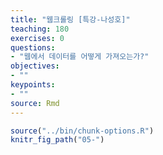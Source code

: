 ```yaml
---
title: "웹크롤링 [특강-나성호]"
teaching: 180
exercises: 0
questions:
- "웹에서 데이터를 어떻게 가져오는가?"
objectives:
- ""
keypoints:
- ""
source: Rmd
---
```


```r
source("../bin/chunk-options.R")
knitr_fig_path("05-")
```

